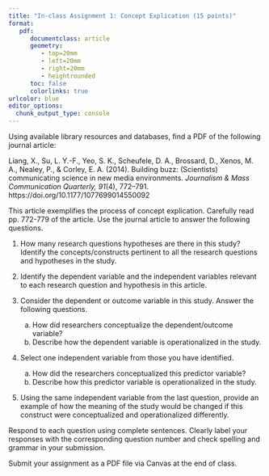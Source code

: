 ```yaml
---
title: "In-class Assignment 1: Concept Explication (15 points)"
format:
   pdf:
      documentclass: article
      geometry:
         - top=20mm
         - left=20mm
         - right=20mm
         - heightrounded
      toc: false
      colorlinks: true
urlcolor: blue
editor_options: 
  chunk_output_type: console
---
```


<!-- 3 points for each question. -->

Using available library resources and databases, find a PDF of the following journal article:

:::callout-note
Liang, X., Su, L. Y.-F., Yeo, S. K., Scheufele, D. A., Brossard, D., Xenos, M. A., Nealey, P., & Corley, E. A. (2014). Building buzz: (Scientists) communicating science in new media environments. *Journalism & Mass Communication Quarterly, 91*(4), 772–791. https://doi.org/10.1177/1077699014550092
:::

This article exemplifies the process of concept explication. Carefully read pp. 772-779 of the article. Use the journal article to answer the following questions.

1) How many research questions hypotheses are there in this study? Identify the concepts/constructs pertinent to all the research questions and hypotheses in the study.

<!-- There are three (3) hypotheses and two (2) research questions in this study. -->

2) Identify the dependent variable and the independent variables relevant to each research question and hypothesis in this article.

<!-- 
H1: IV = scientists' interactions with non-scientists; DV = scientific impact.

H2: IV = scientists' blogging about science; DV = scientific impact.

H3: IV = being mentioned on Twitter; DV = scientific impact.

RQ1: scientists' interaction with reporters; DV = scientific impact.

RQ2: IV = forms of communication behaviors; DV = scientific impact.
-->

3) Consider the dependent or outcome variable in this study. Answer the following questions.

   a) How did researchers conceptualize the dependent/outcome variable?
   <!-- Scientific impact vs. scientific reputation. Used impact as the DV instead of reputation. -->
   b) Describe how the dependent variable is operationalized in the study.
   <!-- By using a scientists' *h*-index. -->

4) Select one independent variable from those you have identified.

   a) How did the researchers conceptualized this predictor variable?
   b) Describe how this predictor variable is operationalized in the study.

5) Using the same independent variable from the last question, provide an example of how the meaning of the study would be changed if this construct were conceptualized and operationalized differently.

Respond to each question using complete sentences. Clearly label your responses with the corresponding question number and check spelling and grammar in your submission. 

Submit your assignment as a PDF file via Canvas at the end of class.